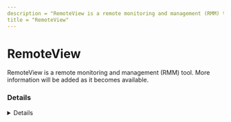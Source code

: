 ```yaml
---
description = "RemoteView is a remote monitoring and management (RMM) tool. More information will be added as it becomes available."
title = "RemoteView"
---
```




# RemoteView

RemoteView is a remote monitoring and management (RMM) tool. More information will be added as it becomes available.

### Details
<Details author={""}
         category={""}
         created={""}
         website={""}
         lastModified={"2/9/2024"}
         privileges={""}
         free={ false }
         verification={ false }
/>

#### Installation Paths
<Card code={ ["remoteview.exe", "rv.exe", "rvagent.exe", "rvagtray.exe"] }/>





### Forensic Artifacts




#### Network Artifacts
<EuiSpacer size="xl"/>
<NetworkArtifactsTable data={ [{"Description": "Known remote domains", "Domains": ["*content.rview.com", "*.rview.com", "content.rview.com"], "Ports": []}] }/>




### Detections
- Detects potential network activity of RemoteView RMM tool
  - [Sigma Rule](https://github.com/magicsword-io/LOLRMM/blob/main/detections/sigma/remoteview_network_sigma.yml)
- Detects potential processes activity of RemoteView RMM tool
  - [Sigma Rule](https://github.com/magicsword-io/LOLRMM/blob/main/detections/sigma/remoteview_processes_sigma.yml)

### References
- [https://help.rview.com/hc/en-us/articles/360005175994--RemoteView-Server-list-for-firewall](https://help.rview.com/hc/en-us/articles/360005175994--RemoteView-Server-list-for-firewall)

